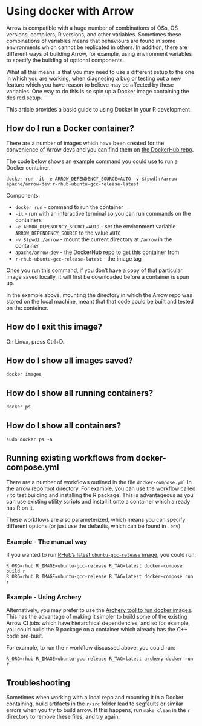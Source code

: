# Using docker with Arrow

Arrow is compatible with a huge number of combinations of OSs, OS versions, 
compilers, R versions, and other variables.  Sometimes these combinations of 
variables means that behaviours are found in some environments which cannot be 
replicated in others.  In addition, there are different ways of building Arrow, 
for example, using environment variables to specify the building of optional 
components.

What all this means is that you may need to use a different setup to the one in 
which you are working, when diagnosing a bug or testing out a new feature which 
you have reason to believe may be affected by these variables.  One way to do 
this is so spin up a Docker image containing the desired setup.

This article provides a basic guide to using Docker in your R development.

## How do I run a Docker container?

There are a number of images which have been created for the convenience of 
Arrow devs and you can find them on [the DockerHub repo](https://hub.docker.com/r/apache/arrow-dev/tags).

The code below shows an example command you could use to run a Docker container.

```shell
docker run -it -e ARROW_DEPENDENCY_SOURCE=AUTO -v $(pwd):/arrow apache/arrow-dev:r-rhub-ubuntu-gcc-release-latest
```

Components:

* `docker run` - command to run the container
* `-it` - run with an interactive terminal so you can run commands on the containers
* `-e ARROW_DEPENDENCY_SOURCE=AUTO` - set the environment variable `ARROW_DEPENDENCY_SOURCE` to the value `AUTO`
* `-v $(pwd):/arrow` - mount the current directory at `/arrow` in the container
* `apache/arrow-dev` - the DockerHub repo to get this container from
* `r-rhub-ubuntu-gcc-release-latest` - the image tag

Once you run this command, if you don't have a copy of that particular image 
saved locally, it will first be downloaded before a container is spun up.

In the example above, mounting the directory in which the Arrow repo was stored 
on the local machine, meant that that code could be built and tested on the 
container.

## How do I exit this image?

On Linux, press Ctrl+D.

## How do I show all images saved?

```shell
docker images
```

## How do I show all running containers?

```shell
docker ps
```

## How do I show all containers?

```shell
sudo docker ps -a
```

## Running existing workflows from docker-compose.yml

There are a number of workflows outlined in the file `docker-compose.yml` in the
arrow repo root directory.  For example, you can use the workflow called `r` to 
test building and installing the R package.  This is advantageous as you can use 
existing utility scripts and install it onto a container which already has R on 
it.

These workflows are also parameterized, which means you can specify different 
options (or just use the defaults, which can be found in `.env`)

### Example - The manual way

If you wanted to run [RHub's latest `ubuntu-gcc-release` image](https://hub.docker.com/r/rhub/ubuntu-gcc-release), you could 
run:

```shell 
R_ORG=rhub R_IMAGE=ubuntu-gcc-release R_TAG=latest docker-compose build r
R_ORG=rhub R_IMAGE=ubuntu-gcc-release R_TAG=latest docker-compose run r
```

### Example - Using Archery

Alternatively, you may prefer to use the [Archery tool to run docker images](https://arrow.apache.org/docs/developers/docker.html).
This has the advantage of making it simpler to build some of the existing Arrow 
CI jobs which have hierarchical dependencies, and so for example, you could 
build the R package on a container which already has the C++ code pre-built.

For example, to run the `r` workflow discussed above, you could run:

```shell
R_ORG=rhub R_IMAGE=ubuntu-gcc-release R_TAG=latest archery docker run r
```

## Troubleshooting

Sometimes when working with a local repo and mounting it in a Docker containing, 
build artifacts in the `r/src` folder lead to segfaults or similar errors when
you try to build arrow.  If this happens, run `make clean` in the `r` directory
to remove these files, and try again.
